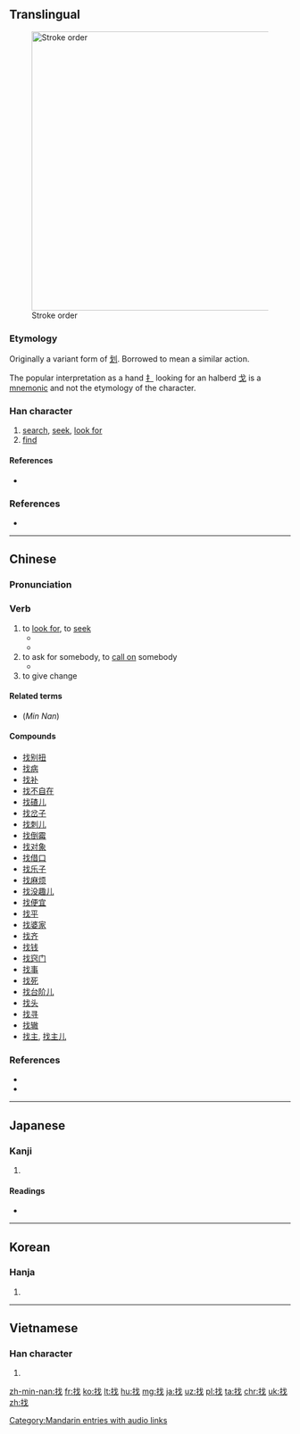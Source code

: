 ==Translingual==
[[Image:找-bw.png|thumb|500px|Stroke order]]

===Etymology===
{{Han compound|扌|戈|c1=s|c2=p|ls=psc}}

Originally a variant form of [[划]].  Borrowed to mean a similar action.

The popular interpretation as a hand [[扌]] looking for an halberd [[戈]] is a [[mnemonic]] and not the etymology of the character.

===Han character===
{{Han char|rn=64|rad=手|as=04|sn=7|four=5305<sub>0</sub>|canj=手戈 (QI)|ids=⿰[[扌]][[戈]]}}

# [[search]], [[seek]], [[look for]]
# [[find]]

====References====
* {{Han ref|kx=0419.180|dkj=11851|dj=0766.100|hdz=31835.040|uh=627E|ud=25214|bh=A7E4|bd=42980}}
===References===
* {{cite web
| url = http://www.yellowbridge.com/chinese/character-etymology.php?zi=%E6%89%BE
| title = 找 etymology
| work = YellowBridge
| language = Mandarin/English
| accessdate = 2014-02-18}}

----
==Chinese==
{{zh-forms}}

===Pronunciation===
{{zh-pron
|m=zhǎo
|c=zaau2
|cat=v
}}

===Verb===
{{zh-verb}}

# to [[look for]], to [[seek]]
#* {{zh-usex|他 決定 出去 '''找''' 食物。|He decided to go out to '''search''' for food.}}
#* {{zh-usex|你 '''找''' 沒 '''找''' 沙發 后面？|Have you '''looked''' behind the sofa?}}
# to ask for somebody, to [[call on]] somebody
#* {{zh-usex|有 人 來 '''找''' 我 沒有？|Did anybody '''ask''' for me ?}}
# to give change
#: {{zh-usex|這 是 '''找''' 你 的 錢。|Here is your change.}}
#: {{zh-usex|不 用 '''找''' 了|Keep the change}}

====Related terms====
* (''Min Nan'') {{zh-l|揣|chhē/chhuē}}

====Compounds====
{{der-top}}
* [[找别扭]]
* [[找病]]
* [[找补]]
* [[找不自在]]
* [[找碴儿]]
* [[找岔子]]
* [[找刺儿]]
* [[找倒霉]]
* [[找对象]]
* [[找借口]]
* [[找乐子]]
* [[找麻烦]]
* [[找没趣儿]]
* [[找便宜]]
* [[找平]]
* [[找婆家]]
* [[找齐]]
* [[找钱]]
* [[找窍门]]
* [[找事]]
* [[找死]]
* [[找台阶儿]]
* [[找头]]
* [[找寻]]
* [[找辙]]
* [[找主]], [[找主儿]]
{{der-bottom}}

[[Category:Mandarin entries with audio links]]

===References===
* {{cite web
| url = http://www.mdbg.net/chindict/chindict.php?page=worddict&wdrst=0&wdqb=找
| title = 找
| work = MDBG English to Chinese dictionary ( Based on CC-CEDICT )
| language = Mandarin/English
| accessdate = 2014-02-14}}
* {{cite web
| url = http://www.jukuu.com/index.php
| title = Jukuu
| work = Jukuu
| language = Mandarin/English
| accessdate = 2014-04-06}}

----

==Japanese==

===Kanji===
{{ja-kanji|grade=|rs=手04}}

# {{defn|lang=ja|sort=手04}}

====Readings====
* {{ja-readings|on=[[か]] (ka), [[げ]] (ge), [[そう]] (sō)|kun=[[さおさす]] (saosasu), [[たずねる]] (tazuneru)}}

----

==Korean==

===Hanja===
{{ko-hanja|hangeul=조|eumhun=|rv=jo|mr=cho|y=co}}

# {{defn|lang=ko|sort=手04}}

----

==Vietnamese==

===Han character===
{{vi-hantu|[[quơ]], [[hoa]], [[chết]], [[trảo]]|rs=手04}}

# {{defn|lang=vi|sort=手04}}

[[zh-min-nan:找]]
[[fr:找]]
[[ko:找]]
[[lt:找]]
[[hu:找]]
[[mg:找]]
[[ja:找]]
[[uz:找]]
[[pl:找]]
[[ta:找]]
[[chr:找]]
[[uk:找]]
[[zh:找]]
